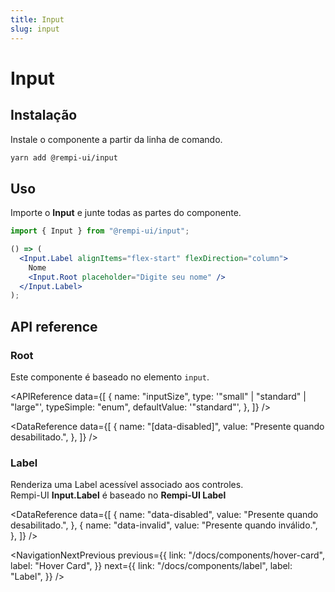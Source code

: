 ```yaml
---
title: Input
slug: input
---
```


# Input

<Description text="Captura a entrada do usuário." />

<SelectVersion />

<PreviewComponent name="input" />

## Instalação

Instale o componente a partir da linha de comando.

```bash
yarn add @rempi-ui/input
```

## Uso

Importe o <strong>Input</strong> e junte todas as partes do componente.

```jsx
import { Input } from "@rempi-ui/input";

() => (
  <Input.Label alignItems="flex-start" flexDirection="column">
    Nome
    <Input.Root placeholder="Digite seu nome" />
  </Input.Label>
);
```

## API reference

### Root

Este componente é baseado no elemento <code>input</code>.

<APIReference
  data={[
    {
      name: "inputSize",
      type: '"small" | "standard" | "large"',
      typeSimple: "enum",
      defaultValue: '"standard"',
    },
  ]}
/>

<DataReference
  data={[
    {
      name: "[data-disabled]",
      value: "Presente quando desabilitado.",
    },
  ]}
/>

### Label

Renderiza uma Label acessível associado aos controles.<br />
Rempi-UI <strong>Input.Label</strong> é baseado no <strong>Rempi-UI Label</strong>

<MoreInfo
  componentName="Rempi-UI Label"
  componentLink="/docs/components/label"
/>

<DataReference
  data={[
    {
      name: "data-disabled",
      value: "Presente quando desabilitado.",
    },
    {
      name: "data-invalid",
      value: "Presente quando inválido.",
    },
  ]}
/>

<NavigationNextPrevious
  previous={{
    link: "/docs/components/hover-card",
    label: "Hover Card",
  }}
  next={{
    link: "/docs/components/label",
    label: "Label",
  }}
/>

